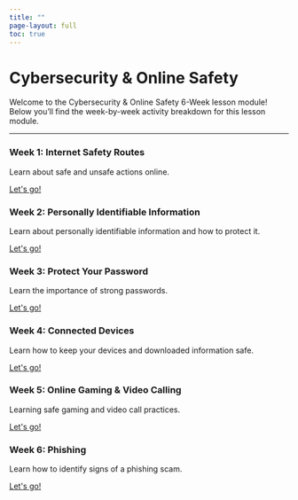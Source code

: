 ```yaml
---
title: ""
page-layout: full
toc: true
---
```


<div class="hero-section">
  <h1 class="main-title">Cybersecurity & Online Safety</h1>
  <p class="subtitle">Welcome to the Cybersecurity & Online Safety 6-Week lesson module! Below you'll find the week-by-week activity breakdown for this lesson module.

<hr class="section-divider">

```{=html}
<div class="curriculum-section">
  <div class="curriculum-box">
      <h3 class="info-title">Week 1: Internet Safety Routes</h3>
      <p class="info-subtitle">Learn about safe and unsafe actions online. </p>
      <a href="/k-6_activities/08activity/activity08.qmd" class="button">Let's go!</a>
  </div>

  <div class="curriculum-box">
      <h3 class="info-title">Week 2: Personally Identifiable Information</h3>
      <p class="info-subtitle">Learn about personally identifiable information and how to protect it.</p>
      <a href="/k-6_activities/19activity/19activity.qmd" class="button">Let's go!</a>
  </div>
</div>

<div class="curriculum-section">
  <div class="curriculum-box">
      <h3 class="info-title">Week 3: Protect Your Password</h3>
      <p class="info-subtitle">Learn the importance of strong passwords.</p>
      <a href="/k-6_activities/11activity/11activity.qmd" class="button">Let's go!</a>
  </div>

  <div class="curriculum-box">
      <h3 class="info-title">Week 4: Connected Devices</h3>
      <p class="info-subtitle">Learn how to keep your devices and downloaded information safe.</p>
      <a href="/k-6_activities/20activity/20activity.qmd" class="button">Let's go!</a>
  </div>
</div>

<div class="curriculum-section">
  <div class="curriculum-box">
      <h3 class="info-title">Week 5: Online Gaming & Video Calling</h3>
      <p class="info-subtitle">Learning safe gaming and video call practices.</p>
      <a href="/k-6_activities/21activity/21activity.qmd" class="button">Let's go!</a>
  </div>

  <div class="curriculum-box">
      <h3 class="info-title">Week 6: Phishing</h3>
      <p class="info-subtitle">Learn how to identify signs of a phishing scam.</p>
      <a href="/k-6_activities/18activity/18activity.qmd" class="button">Let's go!</a>
  </div>
</div>
```